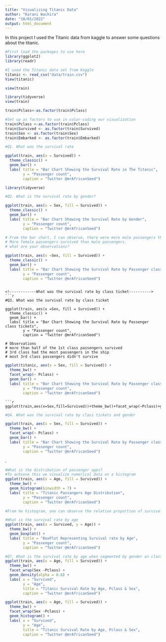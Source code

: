 ---
title: "Visualizing Titanic Data"
author: "Karani Wachira"
date: "10/01/2022"
output: html_document
---

In this project I used the Titanic data from kaggle to answer some questions about the titanic.

<!----First load the packages to use here.----->
```{r}
#First load the packages to use here
library(ggplot2)
library(readr)

```

<!---------I used the Titanic data set from Kaggle----->
```{r}
#I used the Titanic data set from Kaggle
titanic <- read_csv("data/train.csv")
View(titanic)
```
```{r}
view(train)
```
```{r}
library(tidyverse)
view(train)
```

```{r}
train$Pclass<-as.factor(train$Pclass)
```

<!--Set up as factors to use in color-coding our visualization-->
```{r}
#Set up as factors to use in color-coding our visualization
train$Pclass <-as.factor(train$Pclass)
train$Survived <- as.factor(train$Survived)
train$Sex <- as.factor(train$Sex)
train$Embarked <- as.factor(train$Embarked)
```
<!--Survived is a categorical variable a bar chat was the best to use to show count--> 
```{r}
#Q1. What was the survival rate

ggplot(train, aes(x = Survived)) +
  theme_classic() +
  geom_bar() +
  labs( title = "Bar Chart Showing the Survival Rate in The Titanic",
        y = "Passenger count",
        caption = "Twitter @mrAfricanSeed")

```
```{r}
library(tidyverse)
```

<!-------Q1. What is the survival rate by gender?------------------->
```{r}
#Q2. What is the survival rate by gender?

ggplot(train, aes(x = Sex, fill = Survived)) +
  theme_classic() +
  geom_bar() +
  labs( title = "Bar Chart Showing the Survival Rate by Gender",
        y = "Passenger count",
        caption = "Twitter @mrAfricanSeed")

# From the bar chart, I can observe, there were more male passengers than female passengers in the ship
# More female passengers survived than male passengers.
# what are your observations?
```
```{r}
ggplot(train, aes(x =Sex, fill = Survived)) +
  theme_classic() +
  geom_bar() +
  labs( title = "Bar Chart Showing the Survival Rate by Passenger class tickets",
        y = "Passenger count",
        caption = "Twitter @mrAfricanSeed")

```



```

<!------------What was the survival rate by class ticket---------->
```{r}
#Q3. What was the survival rate by class ticket

ggplot(train, aes(x =Sex, fill = Survived)) +
  theme_classic() +
  geom_bar() +
  labs( title = "Bar Chart Showing the Survival Rate by Passenger class tickets",
        y = "Passenger count",
        caption = "Twitter @mrAfricanSeed")

# Observations
# more than half of the 1st class passengers survived
# 3rd class had the most passengers in the ship
# most 3rd class passengers didn't survive
```
```{r}
ggplot(titanic, aes(x = Sex, fill = Survived)) +
  theme_bw() +
  facet_wrap(~ Pclass) +
  geom_bar() +
  labs( title = "Bar Chart Showing the Survival Rate by Passenger class tickets and gender",
        y = "Passenger count",
        caption = "Twitter @mrAfricanSeed")
```

```
```{r}
ggplot(train,aes(x=Sex,fill=Survived))+theme_bw()+facet_wrap(~Pclass)+geom_bar()
```

<!--------------------->
```{r}
#Q4. What was the survival rate by class tickets and gender

ggplot(train, aes(x = Sex, fill = Survived)) +
  theme_bw() +
  facet_wrap(~ Pclass) +
  geom_bar() +
  labs( title = "Bar Chart Showing the Survival Rate by Passenger class tickets and gender",
        y = "Passenger count",
        caption = "Twitter @mrAfricanSeed")
```


<!----Q5. What is the distribution of passenger ages?---->
.
```{r}
#What is the distribution of passenger ages?
#To achieve this we visualize numerical data on a histogram
ggplot(train, aes(x = Age, fill = Survived)) +
  theme_bw() +
  geom_histogram(binwidth = 7) +
  labs( title = "Titanic Passangers Age Distribution",
        y = "Passenger count",
        caption = "Twitter @mrAfricanSeed")

#From he histogram, one can observe the relative proportion of survival by age.

```

<!--numeric data can also be represented in a box-plot that-->
```{r}
#What is the survival rate by age
ggplot(train, aes(x = Survived, y = Age)) +
  theme_bw() +
  geom_boxplot() +
  labs( title = "BoxPlot Representing Survival rate by Age",
        y = "Passenger count",
        caption = "Twitter @mrAfricanSeed")
```

<!---------------A density plot---  ---->
```{r}
#Q7. What is the survival rate by age when segmented by gender an class ticket?
ggplot(train, aes(x = Age, fill = Survived)) +
  theme_bw() +
  facet_wrap(Sex ~Pclass) +
  geom_density(alpha = 0.6) +
  labs( x = "Survived",
        y = "Age",
        title = "Titanic Survival Rate by Age, Pclass & Sex",
        caption = "Twitter @mrAfricanSeed")

```

<!-----Histogram representing the solution to Q7 above----->
```{r}
ggplot(train, aes(x = Age, fill = Survived)) +
  theme_bw() +
  facet_wrap(Sex ~Pclass) +
  geom_histogram() +
  labs( x = "Survived",
        y = "Age",
        title = "Titanic Survival Rate by Age, Pclass & Sex",
        caption = "Twitter @mrAfricanSeed")

```

